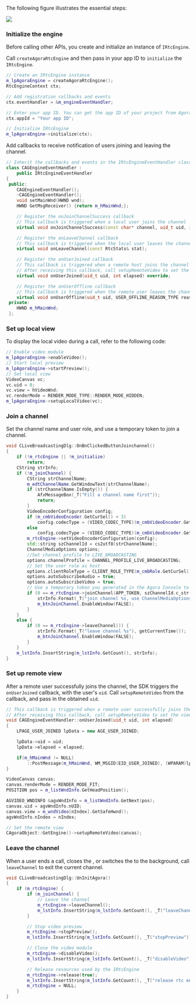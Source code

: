<PlatformWrapper platform="windows">
The following figure illustrates the essential steps:

![](/images/video-sdk/quick-start-sequence.svg)

### Initialize the engine

Before calling other APIs, you create and initialize an instance of `IRtcEngine`.

Call `createAgoraRtcEngine` and then pass in your app ID to `initialize` the `IRtcEngine`.

```cpp
// Create an IRtcEngine instance
m_lpAgoraEngine = createAgoraRtcEngine();
RtcEngineContext ctx;

// Add registration callbacks and events
ctx.eventHandler = &m_engineEventHandler;

// Enter your app ID. You can get the app ID of your project from Agora Console
ctx.appId = "Your app ID";

// Initialize IRtcEngine
m_lpAgoraEngine->initialize(ctx);
```

Add callbacks to receive notification of users joining and leaving the channel.

```cpp
// Inherit the callbacks and events in the IRtcEngineEventHandler class
class CAGEngineEventHandler :
    public IRtcEngineEventHandler
{
 public:
    CAGEngineEventHandler();
    ~CAGEngineEventHandler();
    void setMainWnd(HWND wnd);
    HWND GetMsgReceiver() {return m_hMainWnd;};

    // Register the onJoinChannelSuccess callback
    // This callback is triggered when a local user joins the channel
    virtual void onJoinChannelSuccess(const char* channel, uid_t uid, int elapsed);

    // Register the onLeaveChannel callback
    // This callback is triggered when the local user leaves the channel
    virtual void onLeaveChannel(const RtcStats& stat);

    // Register the onUserJoined callback
    // This callback is triggered when a remote host joins the channel
    // After receiving this callback, call setupRemoteVideo to set the view of the remote user.
    virtual void onUserJoined(uid_t uid, int elapsed) override;

    // Register the onUserOffline callback
    // This callback is triggered when the remote user leaves the channel or goes offline
    virtual void onUserOffline(uid_t uid, USER_OFFLINE_REASON_TYPE reason);
 private:
    HWND m_hMainWnd;
 };
```

### Set up local view

To display the local video during a call, refer to the following code:

```cpp
// Enable video module
m_lpAgoraEngine->enableVideo();
// Start local preview
m_lpAgoraEngine->startPreview();
// Set local view
VideoCanvas vc;
vc.uid = 0;
vc.view = hVideoWnd;
vc.renderMode = RENDER_MODE_TYPE::RENDER_MODE_HIDDEN;
m_lpAgoraEngine->setupLocalVideo(vc);
```

### Join a channel

Set the channel name and user role, and use a temporary token to join a channel.

```cpp
void CLiveBroadcastingDlg::OnBnClickedButtonJoinchannel()
{
    if (!m_rtcEngine || !m_initialize)
        return;
    CString strInfo;
    if (!m_joinChannel) {
        CString strChannelName;
        m_edtChannelName.GetWindowText(strChannelName);
        if (strChannelName.IsEmpty()) {
            AfxMessageBox(_T("Fill a channel name first"));
            return;
        }
		VideoEncoderConfiguration config;
		if (m_cmbVideoEncoder.GetCurSel() < 3)
			config.codecType = (VIDEO_CODEC_TYPE)(m_cmbVideoEncoder.GetCurSel() + 1);
		else
			config.codecType = (VIDEO_CODEC_TYPE)(m_cmbVideoEncoder.GetCurSel() + 2);
		m_rtcEngine->setVideoEncoderConfiguration(config);
        std::string szChannelId = cs2utf8(strChannelName);
		ChannelMediaOptions options;
		//Set channel profile to LIVE_BROADCASTING
		options.channelProfile = CHANNEL_PROFILE_LIVE_BROADCASTING;
		// Set the user role as host
		options.clientRoleType = CLIENT_ROLE_TYPE(m_cmbRole.GetCurSel() + 1);
		options.autoSubscribeAudio = true;
		options.autoSubscribeVideo = true;
        // Use a temporary token you generated in the Agora Console to join the channel
        if (0 == m_rtcEngine->joinChannel(APP_TOKEN, szChannelId.c_str(), 0, options)) {
            strInfo.Format(_T("join channel %s, use ChannelMediaOptions"), getCurrentTime());
            m_btnJoinChannel.EnableWindow(FALSE);
        }
    }
    else {
        if (0 == m_rtcEngine->leaveChannel()) {
            strInfo.Format(_T("leave channel %s"), getCurrentTime());
            m_btnJoinChannel.EnableWindow(FALSE);
        }
    }
    m_lstInfo.InsertString(m_lstInfo.GetCount(), strInfo);
}
```

### Set up remote view

After a remote user successfully joins the channel, the SDK triggers the `onUserJoined` callback, with the user's `uid`. Call `setupRemoteVideo` from the callback, and pass in the obtained `uid`.

```cpp
// This callback is triggered when a remote user successfully joins the channel.
// After receiving this callback, call setupRemoteVideo to set the view of the remote user.
void CAGEngineEventHandler::onUserJoined(uid_t uid, int elapsed)
{
	LPAGE_USER_JOINED lpData = new AGE_USER_JOINED;

	lpData->uid = uid;
	lpData->elapsed = elapsed;

	if(m_hMainWnd != NULL)
		::PostMessage(m_hMainWnd, WM_MSGID(EID_USER_JOINED), (WPARAM)lpData, 0);
}
```

```cpp
VideoCanvas canvas;
canvas.renderMode = RENDER_MODE_FIT;
POSITION pos = m_listWndInfo.GetHeadPosition();

AGVIDEO_WNDINFO &agvWndInfo = m_listWndInfo.GetNext(pos);
canvas.uid = agvWndInfo.nUID;
canvas.view = m_wndVideo[nIndex].GetSafeHwnd();
agvWndInfo.nIndex = nIndex;

// Set the remote view
CAgoraObject::GetEngine()->setupRemoteVideo(canvas);
```

### Leave the channel

When a user ends a call, closes the <Vpl k="CLIENT"/>, or switches the <Vpl k="CLIENT"/> to the background, call `leaveChannel` to exit the current channel.

```cpp
void CLiveBroadcastingDlg::UnInitAgora()
{
    if (m_rtcEngine) {
        if (m_joinChannel) {
            // Leave the channel
            m_rtcEngine->leaveChannel();
            m_lstInfo.InsertString(m_lstInfo.GetCount(), _T("leaveChannel"));
        }

        // Stop video preview
        m_rtcEngine->stopPreview();
        m_lstInfo.InsertString(m_lstInfo.GetCount(), _T("stopPreview"));

        // Close the video module
        m_rtcEngine->disableVideo();
        m_lstInfo.InsertString(m_lstInfo.GetCount(), _T("disableVideo"));

        // Release resources used by the IRtcEngine
        m_rtcEngine->release(true);
        m_lstInfo.InsertString(m_lstInfo.GetCount(), _T("release rtc engine"));
        m_rtcEngine = NULL;
    }
}

```

</PlatformWrapper>